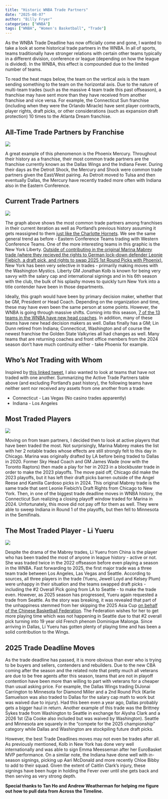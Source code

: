 ```yaml
---
title: "Historic WNBA Trade Partners"
date: "2025-08-07"
author: "Billy Fryer"
categories: ["WNBA"]
tags: ["WNBA", "Women's Basketball", "Trade"]
---
```


As the WNBA Trade Deadline has now officially come and gone, I wanted to take a look at some historical trade partners in the WNBA. In all of sports, teams traditionally have stronger relations with certain other teams typically in a different division, conference or league (depending on how the league is divided). In the WNBA, this effect is compounded due to the limited number of teams.

To read the heat maps below, the team on the vertical axis is the team sending something to the team on the horizontal axis. Due to the nature of multi-team trades (such as the massive 4 team trade this past offseason), a franchise may have sent more than they have received from another franchise and vice versa. For example, the Connecticut Sun franchise (including when they were the Orlando Miracle) have sent player contracts, player rights, draft picks, or other considerations (such as expansion draft protection) 10 times to the Atlanta Dream franchise.

## All-Time Trade Partners by Franchise

![](Plots/trade-partners-by-franchise.png)

A great example of this phenomenon is the Phoenix Mercury. Throughout their history as a franchise, their most common trade partners are the franchise currently known as the Dallas Wings and the Indiana Fever. During their days as the Detroit Shock, the Mercury and Shock were common trade partners given the East/West pairing. As Detroit moved to Tulsa and then eventually Dallas, the Mercury have recently traded more often with Indiana also in the Eastern Conference.

## Current Trade Partners

![](Plots/trade-partners-by-active-team.png)

The graph above shows the most common trade partners among franchises in their current iteration as well as Portland's previous history assuming it gets reassigned to them [just like the Charlotte Hornets](https://www.nola.com/sports/pelicans/lewis-pelicans-hornets-swap-of-names-record-books-can-cause-confusion/article_b994d7f5-abd1-596a-8ddf-b1df8796eae6.html). We see the same general trend as before - Eastern Conference Teams trading with Western Conference Teams. One of the more interesting teams in this graphic is the New York Liberty. [Outside of contributing in the original Marina Mabrey trade (where they recieved the rights to German lock-down defender Leonie Fiebich, a draft pick, and rights to swap 2025 1st Round Picks with Phoenix)](https://sky.wnba.com/news/chicago-sky-acquires-marina-mabrey-in-four-team-trade), New York has been very selective in trades - primarily making moves with the Washington Mystics. Liberty GM Jonathan Kolb is known for being very savvy with the salary cap and international signings and in his 6th season with the club, the bulk of his splashy moves to quickly turn New York into a title contender have been in those departments.

Ideally, this graph would have been by primary decision maker, whether that be GM, President or Head Coach. Depending on the organization and time, these may have even been the same person at some points. However, the WNBA is going through massive shifts. Coming into this season, [7 of the 13 teams in the WNBA have new head coaches](https://www.espn.com/wnba/story/_/id/45070948/wnba-2025-season-guide-new-coaches-trades-draft-offseason). In addition, many of these teams have new head decision makers as well. Dallas finally has a GM; Lin Dunn retired from Indiana; Connecticut, Washington and of course the newest franchise the Golden State Valkyries all had changes as well. Many teams that are returning coaches and front office members from the 2024 season don't have much continuity either - take Phoenix for example.

## Who's *Not* Trading with Whom

Inspired by [this linked tweet](https://x.com/nbacrazystats/status/1942914495719809214?s=42), I also wanted to look at teams that have not traded with one another. Summarizing the Active Trade Partners table above (and excluding Portland's past history), the following teams have neither sent nor received any assets from one another from a trade:

- Connecticut - Las Vegas (No casino trades apparently)
- Indiana - Los Angeles

## Most Traded Players

![](Plots/most-traded-active-players.png)

Moving on from team partners, I decided then to look at active players that have been traded the most. Not surprisingly, Marina Mabrey makes the list with her 2 notable trades whose effects are still strongly felt to this day in Chicago. Marina was originally drafted by LA before being traded to Dallas in 2020. Former Sky Head Coach and GM James Wade (now with the Toronto Raptors) then made a play for her in 2023 in a blockbuster trade in order to make the 2023 playoffs. The move paid off, Chicago did make the 2023 playoffs, but it has left their draft picks barren outside of the Angel Reese and Kamilla Cardoso picks in 2024. This original Mabrey trade is the same trade that sent Leonie Fiebich's Draft Rights from Chicago to New York. Then, in one of the biggest trade deadline moves in WNBA history, the Connecticut Sun realizing a closing playoff window traded for Marina in 2024. Unfortunately, this move did not pay off for them as well. They were able to sweep Indiana in Round 1 of the playoffs, but then fell to Minnesota in the Semifinals.

## The Most Traded Player - Li Yueru

![](Plots/Li-Yueru-WNBA-trade-history.png)

Despite the drama of the Mabrey trades, Li Yueru from China is the player who has been traded the most of anyone in league history - active or not. She was traded twice in the 2022 offseason before even playing a season in the WNBA. Fast forwarding to 2025, the first major trade was a three team trade between Los Angeles, Las Vegas and Seattle. According to sources, all three players in the trade (Yueru, Jewell Loyd and Kelsey Plum) were unhappy in their situation and the teams swapped draft picks - including the #2 Overall Pick going from LA to Seattle - to make the trade even. However, as 2025 season has progressed, Yueru again requested a trade from Seattle. As the story was breaking, it was revealed that part of the unhappiness stemmed from her skipping the 2025 Asia Cup [on behalf of the Chinese Basketball Federation](https://www.swishappeal.com/wnba/2025/6/9/24443564/wnba-seattle-storm-li-yueru-trade-request-china-chinese-allegations-jewell-loyd-nneka-malonga-skylar). The Federation wishes for her to get more playing time which was not happening in Seattle due to that #2 overall pick turning into 19 year old French phenom Dominique Malonga. Since arriving in Dallas, Li Yueru has gotten plenty of playing time and has been a solid contribution to the Wings.

## 2025 Trade Deadline Moves

As the trade deadline has passed, it is more obvious than ever who is trying to be buyers and sellers, contenders and rebuilders. Due to the new CBA coming after the season and the related note that pretty much all veterans are due to be free agents after this season, teams that are not in playoff contention have been more than willing to part with veterans for a cheaper than usual asking price. For example, the Dallas Wings trading DiJonai Carrington to Minnesota for Diamond Miller and a 2nd Round Pick (Karlie Samuelson was also traded to Dallas for the salary cap math to work but was waived due to injury). Had this been even a year ago, Dallas probably gets a bigger haul in return. Another example of this trade was the Brittney Sykes trade from Washington to Seattle in exchange for Alysha Clark and a 2026 1st (Zia Cooke also included but was waived by Washington). Seattle and Minnesota are squarely in the "compete for the 2025 championship" category while Dallas and Washington are stockpiling future draft picks.

However, the best Trade Deadlines moves may not even be trades after all. As previously mentioned, Kolb in New York has done very well internationally and was able to sign Emma Meesseman after her EuroBasket MVP performance. On a similar note, the Indiana have done well with in-season signings, picking up Aari McDonald and more recently Chloe Bibby to add to their squad. Given the extent of Caitlin Clark's injury, these signings have been huge in holding the Fever over until she gets back and then serving as very strong depth.

**Special thanks to Tan Ho and Andrew Weatherman for helping me figure out how to pull data from Across the Timeline.**
